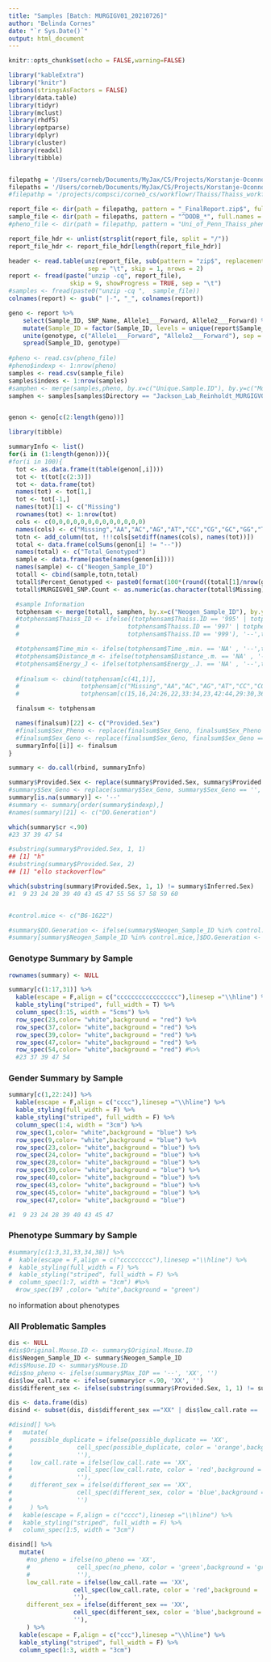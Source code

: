 ```yaml
---
title: "Samples [Batch: MURGIGV01_20210726]"
author: "Belinda Cornes"
date: "`r Sys.Date()`"
output: html_document
---
```


```r
knitr::opts_chunk$set(echo = FALSE,warning=FALSE)

library("kableExtra")
library("knitr")
options(stringsAsFactors = FALSE)
library(data.table) 
library(tidyr)     
library(mclust)     
library(rhdf5)      
library(optparse)
library(dplyr)
library(cluster)
library(readxl)
library(tibble)


filepathg = '/Users/corneb/Documents/MyJax/CS/Projects/Korstanje-Oconnor/Neogen/Jackson_Lab_Reinholdt_MURGIGV01_20210726/'
filepaths = '/Users/corneb/Documents/MyJax/CS/Projects/Korstanje-Oconnor/haplotype.reconstruction/output_cell.data/'
#filepathp = '/projects/compsci/corneb_cs/workflowr/Thaiss/Thaiss_workflowr_2/data/'

report_file <- dir(path = filepathg, pattern = "_FinalReport.zip$", full.names = TRUE)
sample_file <- dir(path = filepaths, pattern = "^DODB_*", full.names = TRUE)
#pheno_file <- dir(path = filepathp, pattern = "Uni_of_Penn_Thaiss_pheno.3.csv", full.names = TRUE)

report_file_hdr <- unlist(strsplit(report_file, split = "/"))
report_file_hdr <- report_file_hdr[length(report_file_hdr)]

header <- read.table(unz(report_file, sub(pattern = "zip$", replacement = "txt", report_file_hdr)), 
                      sep = "\t", skip = 1, nrows = 2)
report <- fread(paste("unzip -cq", report_file),
                 skip = 9, showProgress = TRUE, sep = "\t")
#samples <- fread(paste0("unzip -cq ",  sample_file))
colnames(report) <- gsub(" |-", "_", colnames(report))

geno <- report %>%
    select(Sample_ID, SNP_Name, Allele1___Forward, Allele2___Forward) %>%
    mutate(Sample_ID = factor(Sample_ID, levels = unique(report$Sample_ID))) %>%
    unite(genotype, c("Allele1___Forward", "Allele2___Forward"), sep = "") %>%
    spread(Sample_ID, genotype)
 
#pheno <- read.csv(pheno_file)
#pheno$indexp <- 1:nrow(pheno)
samples <- read.csv(sample_file)
samples$indexs <- 1:nrow(samples)
#samphen <- merge(samples,pheno, by.x=c("Unique.Sample.ID"), by.y=c("Mouse.ID"), all.x=T)
samphen <- samples[samples$Directory == "Jackson_Lab_Reinholdt_MURGIGV01_20210726",]


genon <- geno[c(2:length(geno))]

library(tibble)

summaryInfo <- list()
for(i in (1:length(genon))){
#for(i in 100){
  tot <- as.data.frame(t(table(genon[,i])))
  tot <- t(tot[c(2:3)])
  tot <- data.frame(tot)
  names(tot) <- tot[1,]
  tot <- tot[-1,]
  names(tot)[1] <- c("Missing")
  rownames(tot) <- 1:nrow(tot)
  cols <- c(0,0,0,0,0,0,0,0,0,0,0,0,0)
  names(cols) <- c("Missing","AA","AC","AG","AT","CC","CG","GC","GG","TA","TC","TG","TT")
  totn <- add_column(tot, !!!cols[setdiff(names(cols), names(tot))])
  total <- data.frame(colSums(genon[i] != "--"))
  names(total) <- c("Total_Genotyped")
  sample <- data.frame(paste(names(genon[i])))
  names(sample) <- c("Neogen_Sample_ID")
  totall <- cbind(sample,totn,total)
  totall$Percent_Genotyped <- paste0(format(100*(round((total[1]/nrow(genon)), digits = 4)), nsmall = 2),"%")
  totall$MURGIGV01_SNP.Count <- as.numeric(as.character(totall$Missing)) + as.numeric(totall$Total_Genotyped)

  #sample Information
  totphensam <- merge(totall, samphen, by.x=c("Neogen_Sample_ID"), by.y=c("Original.Mouse.ID")) 
  #totphensam$Thaiss_ID <- ifelse((totphensam$Thaiss.ID == '995' | totphensam$Thaiss.ID == '996' | 
  #                              totphensam$Thaiss.ID == '997' | totphensam$Thaiss.ID == '998' | 
  #                              totphensam$Thaiss.ID == '999'), '--',totphensam$Thaiss.ID  )

  #totphensam$Time_min <- ifelse(totphensam$Time_.min. == 'NA' , '--',totphensam$Time_.min. )
  #totphensam$Distance_m <- ifelse(totphensam$Distance_.m. == 'NA' , '--',totphensam$Distance_.m. )
  #totphensam$Energy_J <- ifelse(totphensam$Energy_.J. == 'NA' , '--',totphensam$Energy_.J. )
    
  #finalsum <- cbind(totphensam[c(41,1)],
  #                 totphensam[c("Missing","AA","AC","AG","AT","CC","CG","GC","GG","TA","TC","TG","TT")],
  #                 totphensam[c(15,16,24:26,22,33:34,23,42:44,29:30,36)])

  finalsum <- totphensam

  names(finalsum)[22] <- c("Provided.Sex")
  #finalsum$Sex_Pheno <- replace(finalsum$Sex_Geno, finalsum$Sex_Pheno == '', '--')
  #finalsum$Sex_Geno <- replace(finalsum$Sex_Geno, finalsum$Sex_Geno == '', '--')
  summaryInfo[[i]] <- finalsum
}

summary <- do.call(rbind, summaryInfo)

summary$Provided.Sex <- replace(summary$Provided.Sex, summary$Provided.Sex == '', '--')
#summary$Sex_Geno <- replace(summary$Sex_Geno, summary$Sex_Geno == '', '--')
summary[is.na(summary)] <- '--'
#summary <- summary[order(summary$indexp),]
#names(summary)[21] <- c("DO.Generation")

which(summary$cr <.90)
#23 37 39 47 54

#substring(summary$Provided.Sex, 1, 1)
## [1] "h"
#substring(summary$Provided.Sex, 2)
## [1] "ello stackoverflow"

which(substring(summary$Provided.Sex, 1, 1) != summary$Inferred.Sex)
#1  9 23 24 28 39 40 43 45 47 55 56 57 58 59 60


#control.mice <- c("B6-1622")

#summary$DO.Generation <- ifelse(summary$Neogen_Sample_ID %in% control.mice, "--",summary$DO.Generation)
#summary[summary$Neogen_Sample_ID %in% control.mice,]$DO.Generation <- '--'

```

### Genotype Summary by Sample
```r

rownames(summary) <- NULL

summary[c(1:17,31)] %>%
  kable(escape = F,align = c("ccccccccccccccccc"),linesep ="\\hline") %>%
  kable_styling("striped", full_width = T) %>%
  column_spec(3:15, width = "5cms") %>%
  row_spec(23,color= "white",background = "red") %>%
  row_spec(37,color= "white",background = "red") %>%
  row_spec(39,color= "white",background = "red") %>%
  row_spec(47,color= "white",background = "red") %>%
  row_spec(54,color= "white",background = "red") #%>%
  #23 37 39 47 54


```

### Gender Summary by Sample
```r

summary[c(1,22:24)] %>%
  kable(escape = F,align = c("cccc"),linesep ="\\hline") %>%
  kable_styling(full_width = F) %>%
  kable_styling("striped", full_width = F) %>%
  column_spec(1:4, width = "3cm") %>%
  row_spec(1,color= "white",background = "blue") %>%
  row_spec(9,color= "white",background = "blue") %>%
  row_spec(23,color= "white",background = "blue") %>%
  row_spec(24,color= "white",background = "blue") %>%
  row_spec(28,color= "white",background = "blue") %>%
  row_spec(39,color= "white",background = "blue") %>%
  row_spec(40,color= "white",background = "blue") %>%
  row_spec(43,color= "white",background = "blue") %>%
  row_spec(45,color= "white",background = "blue") %>%
  row_spec(47,color= "white",background = "blue") 

#1  9 23 24 28 39 40 43 45 47

```

### Phenotype Summary by Sample
```r

#summary[c(1:3,31,33,34,38)] %>%
#  kable(escape = F,align = c("ccccccccc"),linesep ="\\hline") %>%
#  kable_styling(full_width = F) %>%
#  kable_styling("striped", full_width = F) %>%
#  column_spec(1:7, width = "3cm") #%>%
  #row_spec(197 ,color= "white",background = "green")

```

no information about phenotypes


### All Problematic Samples
```r

dis <- NULL
#dis$Original.Mouse.ID <- summary$Original.Mouse.ID
dis$Neogen_Sample_ID <- summary$Neogen_Sample_ID
#dis$Mouse.ID <- summary$Mouse.ID
#dis$no_pheno <- ifelse(summary$Max_IOP == '--', 'XX', '')
dis$low_call.rate <- ifelse(summary$cr <.90, 'XX', '')
dis$different_sex <- ifelse(substring(summary$Provided.Sex, 1, 1) != summary$Inferred.Sex, 'XX', '')

dis <- data.frame(dis)
disind <- subset(dis, dis$different_sex =="XX" | dis$low_call.rate == 'XX')

#disind[] %>% 
#   mutate(
#     possible_duplicate = ifelse(possible_duplicate == 'XX',
#                  cell_spec(possible_duplicate, color = 'orange',background = 'orange'),
#                  ''),
#     low_call.rate = ifelse(low_call.rate == 'XX',
#                  cell_spec(low_call.rate, color = 'red',background = 'red'),
#                  ''),
#     different_sex = ifelse(different_sex == 'XX',
#                  cell_spec(different_sex, color = 'blue',background = 'blue'),
#                  '')
#     ) %>%
#   kable(escape = F,align = c("cccc"),linesep ="\\hline") %>%
#   kable_styling("striped", full_width = F) %>%
#   column_spec(1:5, width = "3cm") 

disind[] %>% 
   mutate(
     #no_pheno = ifelse(no_pheno == 'XX',
     #             cell_spec(no_pheno, color = 'green',background = 'green'),
     #             ''),
     low_call.rate = ifelse(low_call.rate == 'XX',
                  cell_spec(low_call.rate, color = 'red',background = 'red'),
                  ''),
     different_sex = ifelse(different_sex == 'XX',
                  cell_spec(different_sex, color = 'blue',background = 'blue'),
                  ''),
     ) %>%
   kable(escape = F,align = c("ccc"),linesep ="\\hline") %>%
   kable_styling("striped", full_width = F) %>%
   column_spec(1:3, width = "3cm") 

```